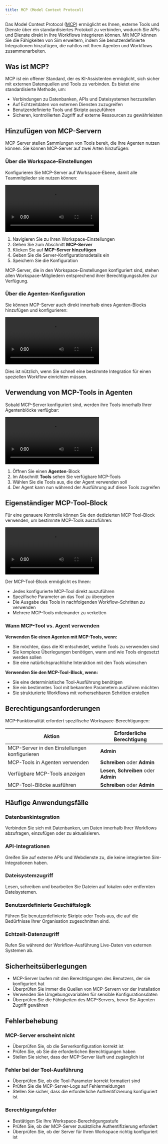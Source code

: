 ```yaml
---
title: MCP (Model Context Protocol)
---
```



Das Model Context Protocol ([MCP](https://modelcontextprotocol.com/)) ermöglicht es Ihnen, externe Tools und Dienste über ein standardisiertes Protokoll zu verbinden, wodurch Sie APIs und Dienste direkt in Ihre Workflows integrieren können. Mit MCP können Sie die Fähigkeiten von Sim erweitern, indem Sie benutzerdefinierte Integrationen hinzufügen, die nahtlos mit Ihren Agenten und Workflows zusammenarbeiten.

## Was ist MCP?

MCP ist ein offener Standard, der es KI-Assistenten ermöglicht, sich sicher mit externen Datenquellen und Tools zu verbinden. Es bietet eine standardisierte Methode, um:

- Verbindungen zu Datenbanken, APIs und Dateisystemen herzustellen
- Auf Echtzeitdaten von externen Diensten zuzugreifen
- Benutzerdefinierte Tools und Skripte auszuführen
- Sicheren, kontrollierten Zugriff auf externe Ressourcen zu gewährleisten

## Hinzufügen von MCP-Servern

MCP-Server stellen Sammlungen von Tools bereit, die Ihre Agenten nutzen können. Sie können MCP-Server auf zwei Arten hinzufügen:

### Über die Workspace-Einstellungen

Konfigurieren Sie MCP-Server auf Workspace-Ebene, damit alle Teammitglieder sie nutzen können:

<div className="mx-auto w-full overflow-hidden rounded-lg">
  <Video src="mcp-1.mp4" width={700} height={450} />
</div>

1. Navigieren Sie zu Ihren Workspace-Einstellungen
2. Gehen Sie zum Abschnitt **MCP-Server**
3. Klicken Sie auf **MCP-Server hinzufügen**
4. Geben Sie die Server-Konfigurationsdetails ein
5. Speichern Sie die Konfiguration

<Callout type="info">
MCP-Server, die in den Workspace-Einstellungen konfiguriert sind, stehen allen Workspace-Mitgliedern entsprechend ihrer Berechtigungsstufen zur Verfügung.
</Callout>

### Über die Agenten-Konfiguration

Sie können MCP-Server auch direkt innerhalb eines Agenten-Blocks hinzufügen und konfigurieren:

<div className="mx-auto w-full overflow-hidden rounded-lg">
  <Video src="mcp-2.mp4" width={700} height={450} />
</div>

Dies ist nützlich, wenn Sie schnell eine bestimmte Integration für einen speziellen Workflow einrichten müssen.

## Verwendung von MCP-Tools in Agenten

Sobald MCP-Server konfiguriert sind, werden ihre Tools innerhalb Ihrer Agentenblöcke verfügbar:

<div className="mx-auto w-full overflow-hidden rounded-lg">
  <Video src="mcp-3.mp4" width={700} height={450} />
</div>

1. Öffnen Sie einen **Agenten**-Block
2. Im Abschnitt **Tools** sehen Sie verfügbare MCP-Tools
3. Wählen Sie die Tools aus, die der Agent verwenden soll
4. Der Agent kann nun während der Ausführung auf diese Tools zugreifen

## Eigenständiger MCP-Tool-Block

Für eine genauere Kontrolle können Sie den dedizierten MCP-Tool-Block verwenden, um bestimmte MCP-Tools auszuführen:

<div className="mx-auto w-full overflow-hidden rounded-lg">
  <Video src="mcp-4.mp4" width={700} height={450} />
</div>

Der MCP-Tool-Block ermöglicht es Ihnen:
- Jedes konfigurierte MCP-Tool direkt auszuführen
- Spezifische Parameter an das Tool zu übergeben
- Die Ausgabe des Tools in nachfolgenden Workflow-Schritten zu verwenden
- Mehrere MCP-Tools miteinander zu verketten

### Wann MCP-Tool vs. Agent verwenden

**Verwenden Sie einen Agenten mit MCP-Tools, wenn:**
- Sie möchten, dass die KI entscheidet, welche Tools zu verwenden sind
- Sie komplexe Überlegungen benötigen, wann und wie Tools eingesetzt werden sollen
- Sie eine natürlichsprachliche Interaktion mit den Tools wünschen

**Verwenden Sie den MCP-Tool-Block, wenn:**
- Sie eine deterministische Tool-Ausführung benötigen
- Sie ein bestimmtes Tool mit bekannten Parametern ausführen möchten
- Sie strukturierte Workflows mit vorhersehbaren Schritten erstellen

## Berechtigungsanforderungen

MCP-Funktionalität erfordert spezifische Workspace-Berechtigungen:

| Aktion | Erforderliche Berechtigung |
|--------|-------------------|
| MCP-Server in den Einstellungen konfigurieren | **Admin** |
| MCP-Tools in Agenten verwenden | **Schreiben** oder **Admin** |
| Verfügbare MCP-Tools anzeigen | **Lesen**, **Schreiben** oder **Admin** |
| MCP-Tool-Blöcke ausführen | **Schreiben** oder **Admin** |

## Häufige Anwendungsfälle

### Datenbankintegration
Verbinden Sie sich mit Datenbanken, um Daten innerhalb Ihrer Workflows abzufragen, einzufügen oder zu aktualisieren.

### API-Integrationen
Greifen Sie auf externe APIs und Webdienste zu, die keine integrierten Sim-Integrationen haben.

### Dateisystemzugriff
Lesen, schreiben und bearbeiten Sie Dateien auf lokalen oder entfernten Dateisystemen.

### Benutzerdefinierte Geschäftslogik
Führen Sie benutzerdefinierte Skripte oder Tools aus, die auf die Bedürfnisse Ihrer Organisation zugeschnitten sind.

### Echtzeit-Datenzugriff
Rufen Sie während der Workflow-Ausführung Live-Daten von externen Systemen ab.

## Sicherheitsüberlegungen

- MCP-Server laufen mit den Berechtigungen des Benutzers, der sie konfiguriert hat
- Überprüfen Sie immer die Quellen von MCP-Servern vor der Installation
- Verwenden Sie Umgebungsvariablen für sensible Konfigurationsdaten
- Überprüfen Sie die Fähigkeiten des MCP-Servers, bevor Sie Agenten Zugriff gewähren

## Fehlerbehebung

### MCP-Server erscheint nicht
- Überprüfen Sie, ob die Serverkonfiguration korrekt ist
- Prüfen Sie, ob Sie die erforderlichen Berechtigungen haben
- Stellen Sie sicher, dass der MCP-Server läuft und zugänglich ist

### Fehler bei der Tool-Ausführung
- Überprüfen Sie, ob die Tool-Parameter korrekt formatiert sind
- Prüfen Sie die MCP-Server-Logs auf Fehlermeldungen
- Stellen Sie sicher, dass die erforderliche Authentifizierung konfiguriert ist

### Berechtigungsfehler
- Bestätigen Sie Ihre Workspace-Berechtigungsstufe
- Prüfen Sie, ob der MCP-Server zusätzliche Authentifizierung erfordert
- Überprüfen Sie, ob der Server für Ihren Workspace richtig konfiguriert ist